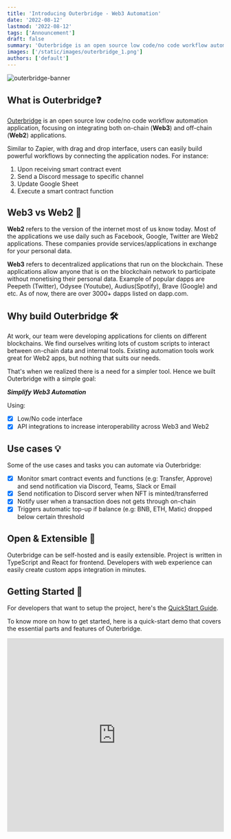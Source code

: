 ```yaml
---
title: 'Introducing Outerbridge - Web3 Automation'
date: '2022-08-12'
lastmod: '2022-08-12'
tags: ['Announcement']
draft: false
summary: 'Outerbridge is an open source low code/no code workflow automation application, focusing on Web3 automation, allowing you to connect different applications and protocols both on-chain and off-chain.'
images: ['/static/images/outerbridge_1.png']
authors: ['default']
---
```


![outerbridge-banner](https://outerbridgepage.s3.eu-west-1.amazonaws.com/outerbridge_1.png)

## What is Outerbridge❓

[Outerbridge](https://www.outerbridge.io/) is an open source low code/no code workflow automation application, focusing on integrating both on-chain (**Web3**) and off-chain (**Web2**) applications.

Similar to Zapier, with drag and drop interface, users can easily build powerful workflows by connecting the application nodes.
For instance:

1. Upon receiving smart contract event
2. Send a Discord message to specific channel
3. Update Google Sheet
4. Execute a smart contract function

## Web3 vs Web2 🤔

**Web2** refers to the version of the internet most of us know today. Most of the applications we use daily such as Facebook, Google, Twitter are Web2 applications. These companies provide services/applications in exchange for your personal data.

**Web3** refers to decentralized applications that run on the blockchain. These applications allow anyone that is on the blockchain network to participate without monetising their personal data. Example of popular dapps are Peepeth (Twitter), Odysee (Youtube), Audius(Spotify), Brave (Google) and etc. As of now, there are over 3000+ dapps listed on dapp.com.

## Why build Outerbridge 🛠️

At work, our team were developing applications for clients on different blockchains. We find ourselves writing lots of custom scripts to interact between on-chain data and internal tools. Existing automation tools work great for Web2 apps, but nothing that suits our needs.

That's when we realized there is a need for a simpler tool. Hence we built Outerbridge with a simple goal:

**_Simplify Web3 Automation_**

Using:

- [x] Low/No code interface
- [x] API integrations to increase interoperability across Web3 and Web2

## Use cases 💡

Some of the use cases and tasks you can automate via Outerbridge:

- [x] Monitor smart contract events and functions (e.g: Transfer, Approve) and send notification via Discord, Teams, Slack or Email
- [x] Send notification to Discord server when NFT is minted/transferred
- [x] Notify user when a transaction does not gets through on-chain
- [x] Triggers automatic top-up if balance (e.g: BNB, ETH, Matic) dropped below certain threshold

## Open & Extensible 🙌

Outerbridge can be self-hosted and is easily extensible.
Project is written in TypeScript and React for frontend.
Developers with web experience can easily create custom apps integration in minutes.

## Getting Started 🚀

For developers that want to setup the project, here's the [QuickStart Guide](https://docs.outerbridge.io/get-started).

To know more on how to get started, here is a quick-start demo that covers the essential parts and features of Outerbridge.

<div className="flex">
  <iframe
    width="100%"
    height="450"
    src="https://www.youtube.com/embed/x-AfrkKvZ4M"
    frameBorder="0"
    allow="accelerometer; autoplay; encrypted-media; gyroscope; picture-in-picture"
    allowFullScreen
  ></iframe>
</div>
